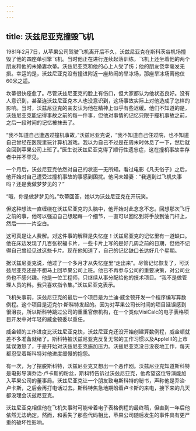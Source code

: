 ```yaml
---
---
---
```

title: 沃兹尼亚克撞毁飞机
---




1981年2月7日，从苹果公司驾驶飞机离开后不久，沃兹尼亚克在斯科茨谷机场撞毁了他的四座单引擎飞机。当时他正在进行连续起落训练，飞机上还坐着他的两个朋友和他的未婚妻坎蒂。沃兹尼亚克和他的心上人受了伤；他的朋友侥幸毫发无损。幸运的是，沃兹尼亚克没有撞进附近一座热闹的旱冰场，那座旱冰场离他仅60米之遥。

坎蒂很快痊愈了。尽管沃兹尼亚克的脸上有伤口，但大家都认为他状态良好。没有人意识到，甚至连沃兹尼亚克本人也没意识到，这场事故实际上对他造成了怎样的影响。当时，沃兹尼亚克的亲友认为他在精神上似乎有些迟缓。他们不知道的是，沃兹尼亚克能记得事故之前的每一件事，但他对事情的记忆只限于撞机事故之前，之后一段时间的记忆被抹去了。

“我不知道自己遭遇过撞机事故，”沃兹尼亚克说，“我不知道自己住过院，也不知道自己曾经在医院里玩计算机游戏。我以为自己不过是在周末时休息了一下，然后就会回到苹果公司上班了。”医生说沃兹尼亚克得了顺行性遗忘症，这在撞机事故幸存者中并不罕见。

一个月后，沃兹尼亚克依然对自己的状态一无所知。看过电影《凡夫俗子》之后，他开始对自己遭受过撞机事故的事感到困扰。他问未婚妻：“我遇到过飞机失事吗？还是我做梦梦见的？”

“哦，你是做梦梦见的。”坎蒂回答，她以为沃兹尼亚克在开玩笑。

但这种想法一直缠绕在沃兹尼亚克的头脑中，他开始对此念念不忘。回想那次飞行之前的事，他可以强迫自己想起每一个细节，一直可以回忆到将手放到油门杆上，然后——一片空白。

这可真是让人费解。对这件事的解释是失忆症！沃兹尼亚克的记忆里有一道缺口。他在床边发现了几百张祝福卡片，一些卡片上写的是好几周之前的日期，但他不记得自己曾经见过这些卡片。现在他知道了，自己的记忆缺口长达好几个星期。

据沃兹尼亚克说，他过了一个多月才从失忆症里“走出来”。尽管记忆恢复了，可沃兹尼亚克还是不想马上回苹果公司上班。他已不再参与公司的重要决策，对公司业务也不感兴趣。他是一位工程师，只继续从事分配给他的技术项目。“我不是做管理人员的料。我只喜欢指令集。”沃兹尼亚克表示。

飞机失事前，沃兹尼亚克的最后一个项目是为兰迪·威金顿开发一个程序编写算数例程。这个项目是迈克尔·斯科特发起的。因为对苹果公司长时间的项目延误感到很沮丧，所以斯科特跳过公司的重重官僚机构，在一个类似VisiCalc的电子表格项目开发中对年轻的威金顿委以重任。

威金顿的工作进度比沃兹尼亚克快，沃兹尼亚克还没开始创建算数例程，威金顿就差不多准备就绪了。斯科特被沃兹尼亚克反复无常的工作习惯以及AppleIII的上市延误激怒了，于是开始对沃兹尼亚克施加压力。沃兹尼亚克没日没夜地工作，每天都忍受着斯科特对他进度缓慢的抱怨。

有一次，为了摆脱斯科特，沃兹尼亚克又想出一个恶作剧。沃兹尼亚克知道斯科特是电影导演乔治·卢卡斯的粉丝，斯科特告诉过沃兹尼亚克，他希望这位导演能加入苹果公司的董事局。沃兹尼亚克让一个朋友致电斯科特的秘书，声称他是乔治·卢卡斯，之后会再打电话过去。斯科特焦急地期盼着卢卡斯的来电，接下来的几天都没理会沃兹尼亚克。

沃兹尼亚克相信他在飞机失事时可能带着电子表格例程的最终稿，但直到一年后他依然无法确定。然而，和丢失了那些代码相比，苹果公司随后发生的事件具有更严重的破坏性影响。